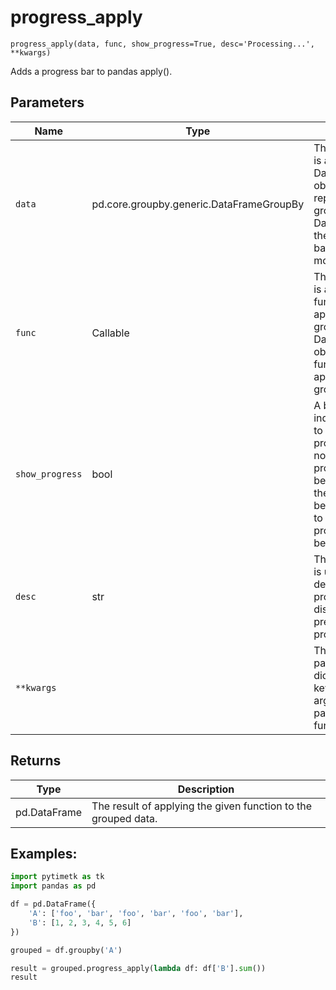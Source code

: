 # progress_apply { #pytimetk.progress_apply }

`progress_apply(data, func, show_progress=True, desc='Processing...', **kwargs)`

Adds a progress bar to pandas apply().

## Parameters

| Name            | Type                                     | Description                                                                                                                                                                                                     | Default           |
|-----------------|------------------------------------------|-----------------------------------------------------------------------------------------------------------------------------------------------------------------------------------------------------------------|-------------------|
| `data`          | pd.core.groupby.generic.DataFrameGroupBy | The `data` parameter is a pandas DataFrameGroupBy object. It represents  a grouped DataFrame, where the data is grouped based on one or more  columns.                                                          | _required_        |
| `func`          | Callable                                 | The `func` parameter is a callable function that will be applied to each  group in the `data` DataFrameGroupBy object. This function will be  applied to each group separately.                                 | _required_        |
| `show_progress` | bool                                     | A boolean value indicating whether to show the progress bar or not. If  set to True, a progress bar will be displayed while the function is  being applied. If set to False, no progress bar will be displayed. | `True`            |
| `desc`          | str                                      | The `desc` parameter is used to provide a description for the progress  bar. It is displayed as a prefix to the progress bar.                                                                                   | `'Processing...'` |
| `**kwargs`      |                                          | The `**kwargs` parameter is a dictionary of keyword arguments that are  passed to the `func` function.                                                                                                          | `{}`              |

## Returns

| Type         | Description                                                    |
|--------------|----------------------------------------------------------------|
| pd.DataFrame | The result of applying the given function to the grouped data. |

## Examples:

``` python
import pytimetk as tk
import pandas as pd   

df = pd.DataFrame({
    'A': ['foo', 'bar', 'foo', 'bar', 'foo', 'bar'],
    'B': [1, 2, 3, 4, 5, 6]
})

grouped = df.groupby('A')

result = grouped.progress_apply(lambda df: df['B'].sum())
result

```